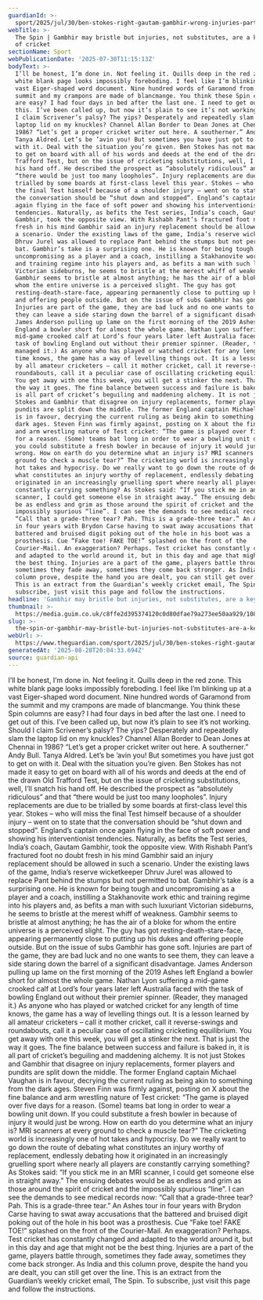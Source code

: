 ```yaml
---
guardianId: >-
  sport/2025/jul/30/ben-stokes-right-gautam-gambhir-wrong-injuries-part-of-cricket
webTitle: >-
  The Spin | Gambhir may bristle but injuries, not substitutes, are a key part
  of cricket
sectionName: Sport
webPublicationDate: '2025-07-30T11:15:13Z'
bodyText: >-
  I’ll be honest, I’m done in. Not feeling it. Quills deep in the red zone. This
  white blank page looks impossibly foreboding. I feel like I’m blinking up at a
  vast Eiger-shaped word document. Nine hundred words of Garamond from the
  summit and my crampons are made of blancmange. You think these Spin columns
  are easy? I had four days in bed after the last one. I need to get out of
  this. I’ve been called up, but now it’s plain to see it’s not working. Should
  I claim Scrivener’s palsy? The yips? Desperately and repeatedly slam the
  laptop lid on my knuckles? Channel Allan Border to Dean Jones at Chennai in
  1986? “Let’s get a proper cricket writer out here. A southerner.” Andy Bull.
  Tanya Aldred. Let’s be ’avin you! But sometimes you have just got to get on
  with it. Deal with the situation you’re given. Ben Stokes has not made it easy
  to get on board with all of his words and deeds at the end of the drawn Old
  Trafford Test, but on the issue of cricketing substitutions, well, I’ll snatch
  his hand off. He described the prospect as “absolutely ridiculous” and that
  “there would be just too many loopholes”. Injury replacements are due to be
  trialled by some boards at first-class level this year. Stokes – who will miss
  the final Test himself because of a shoulder injury – went on to state that
  the conversation should be “shut down and stopped”. England’s captain once
  again flying in the face of soft power and showing his interventionist
  tendencies. Naturally, as befits the Test series, India’s coach, Gautam
  Gambhir, took the opposite view. With Rishabh Pant’s fractured foot no doubt
  fresh in his mind Gambhir said an injury replacement should be allowed in such
  a scenario. Under the existing laws of the game, India’s reserve wicketkeeper
  Dhruv Jurel was allowed to replace Pant behind the stumps but not permitted to
  bat. Gambhir’s take is a surprising one. He is known for being tough and
  uncompromising as a player and a coach, instilling a Stakhanovite work ethic
  and training regime into his players and, as befits a man with such luxuriant
  Victorian sideburns, he seems to bristle at the merest whiff of weakness.
  Gambhir seems to bristle at almost anything; he has the air of a bloke for
  whom the entire universe is a perceived slight. The guy has got
  resting-death-stare-face, appearing permanently close to putting up his dukes
  and offering people outside. But on the issue of subs Gambhir has gone soft.
  Injuries are part of the game, they are bad luck and no one wants to see them,
  they can leave a side staring down the barrel of a significant disadvantage.
  James Anderson pulling up lame on the first morning of the 2019 Ashes left
  England a bowler short for almost the whole game. Nathan Lyon suffering a
  mid-game crooked calf at Lord’s four years later left Australia faced with the
  task of bowling England out without their premier spinner. (Reader, they
  managed it.) As anyone who has played or watched cricket for any length of
  time knows, the game has a way of levelling things out. It is a lesson learned
  by all amateur cricketers – call it mother cricket, call it reverse-swings and
  roundabouts, call it a peculiar case of oscillating cricketing equilibrium.
  You get away with one this week, you will get a stinker the next. That is just
  the way it goes. The fine balance between success and failure is baked in, it
  is all part of cricket’s beguiling and maddening alchemy. It is not just
  Stokes and Gambhir that disagree on injury replacements, former players and
  pundits are split down the middle. The former England captain Michael Vaughan
  is in favour, decrying the current ruling as being akin to something from the
  dark ages. Steven Finn was firmly against, posting on X about the fine balance
  and arm wrestling nature of Test cricket: “The game is played over five days
  for a reason. (Some) teams bat long in order to wear a bowling unit down. If
  you could substitute a fresh bowler in because of injury it would just be
  wrong. How on earth do you determine what an injury is? MRI scanners at every
  ground to check a muscle tear?” The cricketing world is increasingly one of
  hot takes and hypocrisy. Do we really want to go down the route of debating
  what constitutes an injury worthy of replacement, endlessly debating how it
  originated in an increasingly gruelling sport where nearly all players are
  constantly carrying something? As Stokes said: “If you stick me in an MRI
  scanner, I could get someone else in straight away.” The ensuing debates would
  be as endless and grim as those around the spirit of cricket and the
  impossibly spurious “line”. I can see the demands to see medical records now:
  “Call that a grade-three tear? Pah. This is a grade-three tear.” An Ashes tour
  in four years with Brydon Carse having to swat away accusations that the
  battered and bruised digit poking out of the hole in his boot was a
  prosthesis. Cue “Fake toe! FAKE TOE!” splashed on the front of the
  Courier-Mail. An exaggeration? Perhaps. Test cricket has constantly changed
  and adapted to the world around it, but in this day and age that might not be
  the best thing. Injuries are a part of the game, players battle through,
  sometimes they fade away, sometimes they come back stronger. As India and this
  column prove, despite the hand you are dealt, you can still get over the line.
  This is an extract from the Guardian’s weekly cricket email, The Spin. To
  subscribe, just visit this page and follow the instructions.
headline: 'Gambhir may bristle but injuries, not substitutes, are a key part of cricket'
thumbnail: >-
  https://media.guim.co.uk/c8ffe2d395374120c0d80dfae79a273ee50aa929/1085_397_3393_2714/500.jpg
slug: >-
  the-spin-or-gambhir-may-bristle-but-injuries-not-substitutes-are-a-key-part-of-cricket
webUrl: >-
  https://www.theguardian.com/sport/2025/jul/30/ben-stokes-right-gautam-gambhir-wrong-injuries-part-of-cricket
generatedAt: '2025-08-28T20:04:33.694Z'
source: guardian-api
---
```

I’ll be honest, I’m done in. Not feeling it. Quills deep in the red zone. This white blank page looks impossibly foreboding. I feel like I’m blinking up at a vast Eiger-shaped word document. Nine hundred words of Garamond from the summit and my crampons are made of blancmange. You think these Spin columns are easy? I had four days in bed after the last one. I need to get out of this. I’ve been called up, but now it’s plain to see it’s not working. Should I claim Scrivener’s palsy? The yips? Desperately and repeatedly slam the laptop lid on my knuckles? Channel Allan Border to Dean Jones at Chennai in 1986? “Let’s get a proper cricket writer out here. A southerner.” Andy Bull. Tanya Aldred. Let’s be ’avin you! But sometimes you have just got to get on with it. Deal with the situation you’re given. Ben Stokes has not made it easy to get on board with all of his words and deeds at the end of the drawn Old Trafford Test, but on the issue of cricketing substitutions, well, I’ll snatch his hand off. He described the prospect as “absolutely ridiculous” and that “there would be just too many loopholes”. Injury replacements are due to be trialled by some boards at first-class level this year. Stokes – who will miss the final Test himself because of a shoulder injury – went on to state that the conversation should be “shut down and stopped”. England’s captain once again flying in the face of soft power and showing his interventionist tendencies. Naturally, as befits the Test series, India’s coach, Gautam Gambhir, took the opposite view. With Rishabh Pant’s fractured foot no doubt fresh in his mind Gambhir said an injury replacement should be allowed in such a scenario. Under the existing laws of the game, India’s reserve wicketkeeper Dhruv Jurel was allowed to replace Pant behind the stumps but not permitted to bat. Gambhir’s take is a surprising one. He is known for being tough and uncompromising as a player and a coach, instilling a Stakhanovite work ethic and training regime into his players and, as befits a man with such luxuriant Victorian sideburns, he seems to bristle at the merest whiff of weakness. Gambhir seems to bristle at almost anything; he has the air of a bloke for whom the entire universe is a perceived slight. The guy has got resting-death-stare-face, appearing permanently close to putting up his dukes and offering people outside. But on the issue of subs Gambhir has gone soft. Injuries are part of the game, they are bad luck and no one wants to see them, they can leave a side staring down the barrel of a significant disadvantage. James Anderson pulling up lame on the first morning of the 2019 Ashes left England a bowler short for almost the whole game. Nathan Lyon suffering a mid-game crooked calf at Lord’s four years later left Australia faced with the task of bowling England out without their premier spinner. (Reader, they managed it.) As anyone who has played or watched cricket for any length of time knows, the game has a way of levelling things out. It is a lesson learned by all amateur cricketers – call it mother cricket, call it reverse-swings and roundabouts, call it a peculiar case of oscillating cricketing equilibrium. You get away with one this week, you will get a stinker the next. That is just the way it goes. The fine balance between success and failure is baked in, it is all part of cricket’s beguiling and maddening alchemy. It is not just Stokes and Gambhir that disagree on injury replacements, former players and pundits are split down the middle. The former England captain Michael Vaughan is in favour, decrying the current ruling as being akin to something from the dark ages. Steven Finn was firmly against, posting on X about the fine balance and arm wrestling nature of Test cricket: “The game is played over five days for a reason. (Some) teams bat long in order to wear a bowling unit down. If you could substitute a fresh bowler in because of injury it would just be wrong. How on earth do you determine what an injury is? MRI scanners at every ground to check a muscle tear?” The cricketing world is increasingly one of hot takes and hypocrisy. Do we really want to go down the route of debating what constitutes an injury worthy of replacement, endlessly debating how it originated in an increasingly gruelling sport where nearly all players are constantly carrying something? As Stokes said: “If you stick me in an MRI scanner, I could get someone else in straight away.” The ensuing debates would be as endless and grim as those around the spirit of cricket and the impossibly spurious “line”. I can see the demands to see medical records now: “Call that a grade-three tear? Pah. This is a grade-three tear.” An Ashes tour in four years with Brydon Carse having to swat away accusations that the battered and bruised digit poking out of the hole in his boot was a prosthesis. Cue “Fake toe! FAKE TOE!” splashed on the front of the Courier-Mail. An exaggeration? Perhaps. Test cricket has constantly changed and adapted to the world around it, but in this day and age that might not be the best thing. Injuries are a part of the game, players battle through, sometimes they fade away, sometimes they come back stronger. As India and this column prove, despite the hand you are dealt, you can still get over the line. This is an extract from the Guardian’s weekly cricket email, The Spin. To subscribe, just visit this page and follow the instructions.
